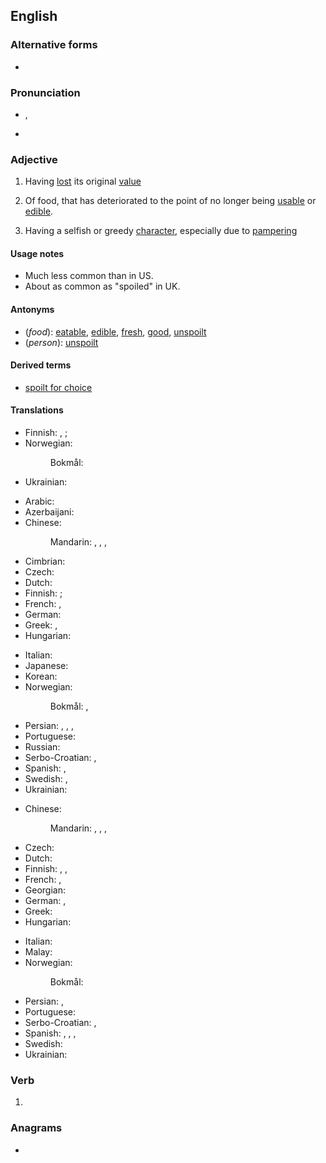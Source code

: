 ==English==

===Alternative forms===
* {{l|en|spoiled}}

===Pronunciation===
* {{enPR|spoilt}}, {{IPA|en|/spɔɪlt/}}
* {{audio|en|LL-Q1860 (eng)-Vealhurl-spoilt.wav|Audio (UK)}}

===Adjective===
{{en-adj}} {{tlb|UK spelling}}

# {{lb|en|UK}} Having [[lost]] its original [[value]]
# Of food, that has deteriorated to the point of no longer being [[usable]] or [[edible]].
# {{lb|en|of a person, usually a child}} Having a selfish or greedy [[character]], especially due to [[pamper]]ing

====Usage notes====
* Much less common than {{m|en|spoiled}} in US.
* About as common as "spoiled" in UK.

====Antonyms====
* (''food''): [[eatable]], [[edible]], [[fresh]], [[good]], [[unspoilt]]
* (''person''): [[unspoilt]]

====Derived terms====
* [[spoilt for choice]]

====Translations====
{{trans-top|having lost its original value}}
* Finnish: {{t+|fi|pilattu}}, {{t+|fi|pilaantunut}}; {{t+|fi|pilalla}} {{qualifier|adverb}}
* Norwegian:
*: Bokmål: {{t|nb|nedgradert}}
{{trans-mid}}
* Ukrainian: {{t|uk|зіпсо́ваний}}
{{trans-bottom}}

{{trans-top|of food: rendered unusable or inedible}}
* Arabic: {{t|ar|مُدَلَّل}}
* Azerbaijani: {{t|az|xarab}}
* Chinese:
*: Mandarin: {{t+|cmn|腐敗|sc=Hani}}, {{t+|cmn|腐败|tr=fǔbài|sc=Hani}}, {{t+|cmn|壞|sc=Hani}}, {{t+|cmn|坏|tr=huài|sc=Hani}}
* Cimbrian: {{t|cim|damaal}}
* Czech: {{t+|cs|zkažený}}
* Dutch: {{t+|nl|bedorven}}
* Finnish: {{t+|fi|pilaantunut}}; {{t+|fi|pilalla}} {{qualifier|adverb}}
* French: {{t+|fr|gâté}}, {{t+|fr|pourri|m}}
* German: {{t+|de|verdorben}}
* Greek: {{t+|el|χαλασμένος|sc=Grek}}, {{t+|el|αλλοιωμένος|sc=Grek}}
* Hungarian: {{t+|hu|romlott}}
{{trans-mid}}
* Italian: {{t+|it|guastato}}
* Japanese: {{t|ja|腐った|tr=くさった, kusatta}}
* Korean: {{t|ko|썩은}}
* Norwegian:
*: Bokmål: {{t+|nb|utgått}}, {{t+|nb|råtten}}
* Persian: {{t+|fa|خراب|tr=xarâb}}, {{t+|fa|تباه|tr=tabâh}}, {{t|fa|تلیده|tr=talide}}, {{t+|fa|ترشیده|tr=toršide}}
* Portuguese: {{t+|pt|estragado}}
* Russian: {{t+|ru|испо́рченный}}
* Serbo-Croatian: {{t|sh|покварено|n}}, {{t+|sh|pokvareno}}
* Spanish: {{t+|es|estropeado}}, {{t+|es|podrido}}
* Swedish: {{t+|sv|förstörd}}, {{t+|sv|skämd}}
* Ukrainian: {{t|uk|зіпсо́ваний}}
{{trans-bottom}}

{{trans-top|of a child}}
* Chinese:
*: Mandarin: {{t+|cmn|寵壞|sc=Hani}}, {{t+|cmn|宠坏|tr=chǒnghuài|sc=Hani}}, {{t+|cmn|溺愛|sc=Hani}}, {{t+|cmn|溺爱|tr=nì'ài|sc=Hani}}
* Czech: {{t|cs|rozmazlený}}
* Dutch: {{t+|nl|verwend}}
* Finnish: {{t+|fi|hemmoteltu}}, {{t+|fi|poispilattu}}, {{t+|fi|pilattu}}
* French: {{t+|fr|gâté|m}}, {{t+|fr|pourri|m}}
* Georgian: {{t|ka|გაფუჭებული|sc=Geor}}
* German: {{t+|de|verwöhnt}}, {{t+|de|verzogen}}
* Greek: {{t+|el|κακομαθημένος|sc=Grek}}
* Hungarian: {{t|hu|elkényeztetett}}
{{trans-mid}}
* Italian: {{t+|it|viziato}}
* Malay: {{t|ms|mua}}
* Norwegian:
*: Bokmål: {{t|nb|bortskjemt}}
* Persian: {{t+|fa|لوس|tr=lus|sc=fa-Arab}}, {{t+|fa|ننر|tr=nonor|sc=fa-Arab}}
* Portuguese: {{t|pt|mimado}}
* Serbo-Croatian: {{t|sh|размажено|n}}, {{t+|sh|razmaženo}}
* Spanish: {{t+|es|mimado|m}}, {{t+|es|regalón}}, {{t+|es|consentido}}, {{t+|es|malcriado}}
* Swedish: {{t+|sv|bortskämd}}
* Ukrainian: {{t|uk|зіпсо́ваний}}
{{trans-bottom}}

===Verb===
{{head|en|verb form}}

# {{en-past of|spoil}}

===Anagrams===
* {{anagrams|en|a=ilopst|pilots|pistol|postil|potlis|sploit}}